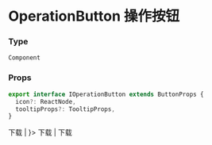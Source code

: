 
<Meta title="Component|按钮" />

# OperationButton 操作按钮

### Type

`Component`

### Props

``` ts
export interface IOperationButton extends ButtonProps {
  icon?: ReactNode,
  tooltipProps?: TooltipProps,
}
```

<Preview>
  <Story name="操作按钮">
    <Card>
      <OperationButton onClick={action('clicked')}>下载</OperationButton>
      |
      <OperationButton 
        tooltipProps={{ placement: 'right' }}
        onClick={action('clicked')} 
        icon={<DownloadOutlined />}>
        下载
      </OperationButton>
      |
      <OperationButton disabled onClick={action('clicked')}>下载</OperationButton>
    </Card>
  </Story>
</Preview>